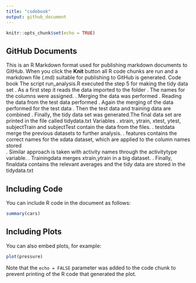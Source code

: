 ---
title: "codebook"
output: github_document
---

```{r setup, include=FALSE}
knitr::opts_chunk$set(echo = TRUE)
```

## GitHub Documents

This is an R Markdown format used for publishing markdown documents to GitHub. When you click the **Knit** button all R code chunks are run and a markdown file (.md) suitable for publishing to GitHub is generated.
Code book
The script run_analysis.R executed the step 5 for making the tidy data set
.	As a first step it reads the data imported to the folder
.	The names for the columns were assigned.
.	Merging the data was performed
.	Reading the data from the test data performed
.	Again the merging of the data performed for the test data
.	Then the test data and training data are combined
.	Finally, the tidy data set was generated.The final data set are printed in the file called tidydata.txt
Variables
.	xtrain, ytrain, xtest, ytest, subjectTrain and subjectTest contain the data from the  files.
.	testdata merge the previous datasets to further analysis.
.	features contains the correct names for the xdata dataset, which are applied to the column names stored  
.	Similar approach is taken with activity names through the activitytype variable.
.	Trainingdata merges xtrain,ytrain  in a big dataset.
.	Finally, finaldata contains the relevant averages and the tidy data are stored in the tidydata.txt


## Including Code

You can include R code in the document as follows:

```{r cars}
summary(cars)
```

## Including Plots

You can also embed plots, for example:

```{r pressure, echo=FALSE}
plot(pressure)
```

Note that the `echo = FALSE` parameter was added to the code chunk to prevent printing of the R code that generated the plot.
